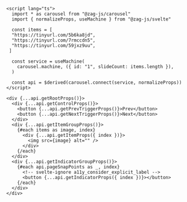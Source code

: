 ```svelte
<script lang="ts">
  import * as carousel from "@zag-js/carousel"
  import { normalizeProps, useMachine } from "@zag-js/svelte"

  const items = [
  "https://tinyurl.com/5b6ka8jd",
  "https://tinyurl.com/7rmccdn5",
  "https://tinyurl.com/59jxz9uu",
 ]

  const service = useMachine(
    carousel.machine, ({ id: "1", slideCount: items.length }),
  )

  const api = $derived(carousel.connect(service, normalizeProps))
</script>

<div {...api.getRootProps()}>
  <div {...api.getControlProps()}>
    <button {...api.getPrevTriggerProps()}>Prev</button>
    <button {...api.getNextTriggerProps()}>Next</button>
  </div>
  <div {...api.getItemGroupProps()}>
    {#each items as image, index}
      <div {...api.getItemProps({ index })}>
        <img src={image} alt="" />
      </div>
    {/each}
  </div>
  <div {...api.getIndicatorGroupProps()}>
    {#each api.pageSnapPoints as _, index}
      <!-- svelte-ignore a11y_consider_explicit_label -->
      <button {...api.getIndicatorProps({ index })}></button>
    {/each}
  </div>
</div>
```
